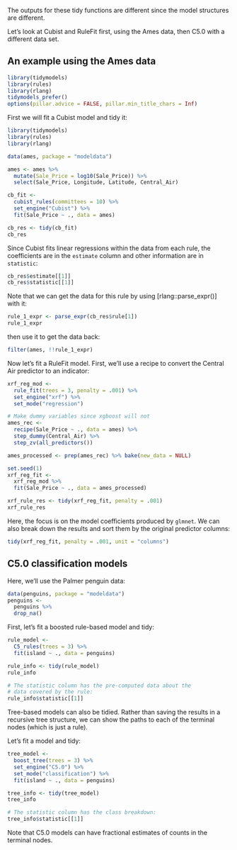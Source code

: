 The outputs for these tidy functions are different since the model structures are different. 

Let's look at Cubist and RuleFit first, using the Ames data, then C5.0 with a different data set.

## An example using the Ames data


```r
library(tidymodels)
library(rules)
library(rlang)
tidymodels_prefer()
options(pillar.advice = FALSE, pillar.min_title_chars = Inf)
```

First we will fit a Cubist model and tidy it:

```r
library(tidymodels)
library(rules)
library(rlang)

data(ames, package = "modeldata")

ames <- ames %>% 
  mutate(Sale_Price = log10(Sale_Price)) %>% 
  select(Sale_Price, Longitude, Latitude, Central_Air)

cb_fit <-
  cubist_rules(committees = 10) %>%
  set_engine("Cubist") %>%
  fit(Sale_Price ~ ., data = ames)

cb_res <- tidy(cb_fit)
cb_res
```

Since Cubist fits linear regressions within the data from each rule, the coefficients are in the `estimate` column and other information are in `statistic`: 

```r
cb_res$estimate[[1]]
cb_res$statistic[[1]]
```

Note that we can get the data for this rule by using [rlang::parse_expr()] with it:

```r
rule_1_expr <- parse_expr(cb_res$rule[1])
rule_1_expr
```

then use it to get the data back:

```r
filter(ames, !!rule_1_expr)
```

Now let's fit a RuleFit model. First, we'll use a recipe to convert the Central Air predictor to an indicator: 

```r
xrf_reg_mod <-
  rule_fit(trees = 3, penalty = .001) %>%
  set_engine("xrf") %>%
  set_mode("regression")

# Make dummy variables since xgboost will not
ames_rec <-
  recipe(Sale_Price ~ ., data = ames) %>%
  step_dummy(Central_Air) %>%
  step_zv(all_predictors())

ames_processed <- prep(ames_rec) %>% bake(new_data = NULL)

set.seed(1)
xrf_reg_fit <-
  xrf_reg_mod %>%
  fit(Sale_Price ~ ., data = ames_processed)

xrf_rule_res <- tidy(xrf_reg_fit, penalty = .001)
xrf_rule_res
```

Here, the focus is on the model coefficients produced by `glmnet`. We can also break down the results and sort them by the original predictor columns: 

```r
tidy(xrf_reg_fit, penalty = .001, unit = "columns")
```

## C5.0 classification models

Here, we'll use the Palmer penguin data: 

```r
data(penguins, package = "modeldata")
penguins <- 
  penguins %>% 
  drop_na()
```

First, let's fit a boosted rule-based model and tidy:

```r
rule_model <- 
  C5_rules(trees = 3) %>% 
  fit(island ~ ., data = penguins)

rule_info <- tidy(rule_model)
rule_info

# The statistic column has the pre-computed data about the 
# data covered by the rule:
rule_info$statistic[[1]]
```

Tree-based models can also be tidied. Rather than saving the results in a recursive tree structure, we can show the paths to each of the terminal nodes (which is just a rule). 

Let's fit a model and tidy: 

```r
tree_model <- 
  boost_tree(trees = 3) %>% 
  set_engine("C5.0") %>% 
  set_mode("classification") %>% 
  fit(island ~ ., data = penguins)

tree_info <- tidy(tree_model)
tree_info

# The statistic column has the class breakdown:
tree_info$statistic[[1]]
```
Note that C5.0 models can have fractional estimates of counts in the terminal nodes. 


